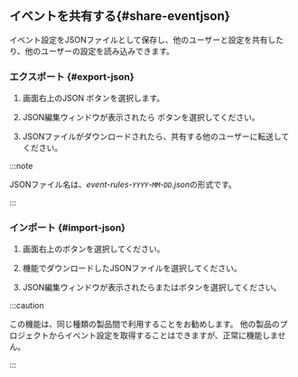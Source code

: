 ## <Cmdname sid={props.sid} />イベントを共有する{#share-eventjson}

<Cmdname sid={props.sid} />イベント設定をJSONファイルとして保存し、他のユーザーと設定を共有したり、他のユーザーの設定を読み込みできます。

### エクスポート {#export-json}

1. 画面右上の<span class="uitext">JSON</span> <LinkImage img="ico-export.svg" className="ico" />ボタンを選択します。 

2. JSON編集ウィンドウが表示されたら<LinkImage img="ico-export.svg" className="ico" /> <Cmdname sid="export" className="uitext" />ボタンを選択してください。

3. JSONファイルがダウンロードされたら、共有する他のユーザーに転送してください。

:::note

JSONファイル名は、*event-rules-`YYYY`-`MM`-`DD`.json*の形式です。

:::

### インポート {#import-json}

1. 画面右上の<LinkImage img="ico-import.svg" className="ico" />ボタンを選択してください。

2. <Cmdname sid="export" className="uitext" />機能でダウンロードしたJSONファイルを選択してください。

3. JSON編集ウィンドウが表示されたら<Cmdname sid="add_to_list" className="uitext" />または<Cmdname sid="overwrite" className="uitext" />ボタンを選択してください。

:::caution

この機能は、同じ種類の製品間で利用することをお勧めします。 他の製品のプロジェクトからイベント設定を取得することはできますが、正常に機能しません。

:::
